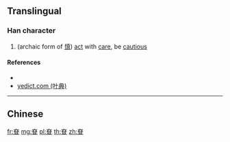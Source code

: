 {{character info/new}}
{{also|愼}}
==Translingual==

===Han character===
{{Han char|rn=109|rad=目|as=05|sn=10|four=|canj=KCBU|ids=⿱𡗜目}}

# (archaic form of [[慎]]) [[act]] with [[care]], be [[cautious]]

====References====
* {{Han ref|kx=0804.080|dkj=23225|dj=1220.020|hdz=42479.090|uh=7718|ud=30488}}
* [http://yedict.com/htm/77/7718.htm yedict.com (叶典)]

----

==Chinese==
{{zh-see|慎|v}}

[[fr:眘]]
[[mg:眘]]
[[pl:眘]]
[[th:眘]]
[[zh:眘]]